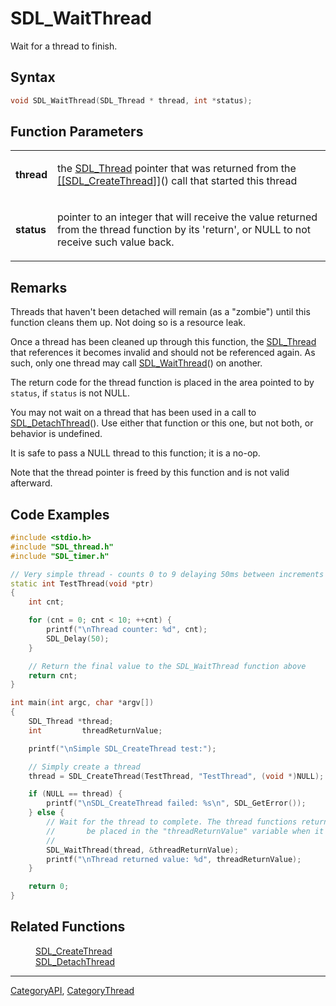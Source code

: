 = SDL_WaitThread =

Wait for a thread to finish.

== Syntax ==

<syntaxhighlight lang='c'>
void SDL_WaitThread(SDL_Thread * thread, int *status);
</syntaxhighlight>

== Function Parameters ==

{|
|'''thread'''
|the [[SDL_Thread]] pointer that was returned from the [[[[SDL_CreateThread]]]]() call that started this thread
|-
|'''status'''
|pointer to an integer that will receive the value returned from the thread function by its 'return', or NULL to not receive such value back.
|}

== Remarks ==

Threads that haven't been detached will remain (as a "zombie") until this
function cleans them up. Not doing so is a resource leak.

Once a thread has been cleaned up through this function, the [[SDL_Thread]]
that references it becomes invalid and should not be referenced again. As
such, only one thread may call [[SDL_WaitThread]]() on another.

The return code for the thread function is placed in the area pointed to by
<code>status</code>, if <code>status</code> is not NULL.

You may not wait on a thread that has been used in a call to
[[SDL_DetachThread]](). Use either that function or this one, but not both,
or behavior is undefined.

It is safe to pass a NULL thread to this function; it is a no-op.

Note that the thread pointer is freed by this function and is not valid
afterward.

== Code Examples ==

<syntaxhighlight lang='c++'>
#include <stdio.h>
#include "SDL_thread.h"
#include "SDL_timer.h"

// Very simple thread - counts 0 to 9 delaying 50ms between increments
static int TestThread(void *ptr)
{
    int cnt;

    for (cnt = 0; cnt < 10; ++cnt) {
        printf("\nThread counter: %d", cnt);
        SDL_Delay(50);
    }

    // Return the final value to the SDL_WaitThread function above
    return cnt;
}

int main(int argc, char *argv[])
{
    SDL_Thread *thread;
    int         threadReturnValue;

    printf("\nSimple SDL_CreateThread test:");

    // Simply create a thread
    thread = SDL_CreateThread(TestThread, "TestThread", (void *)NULL);

    if (NULL == thread) {
        printf("\nSDL_CreateThread failed: %s\n", SDL_GetError());
    } else {
        // Wait for the thread to complete. The thread functions return code will
        //       be placed in the "threadReturnValue" variable when it completes.
        //
        SDL_WaitThread(thread, &threadReturnValue);
        printf("\nThread returned value: %d", threadReturnValue);
    }

    return 0;
}
</syntaxhighlight>

== Related Functions ==

:[[SDL_CreateThread]]
:[[SDL_DetachThread]]

----
[[CategoryAPI]], [[CategoryThread]]


